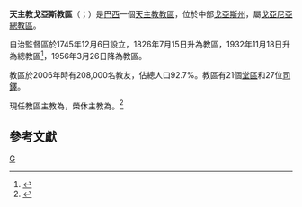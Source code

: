 {{Multiple issues|
{{Primarysources|time=2020-05-27T17:05:18+00:00}}
{{Refimprove|time=2020-05-27T17:05:18+00:00}}
}}
{{NoteTA
|1=zh-hant:安日納; zh-hans:安日纳; zh-hk:恩仁;
|2=zh-hant:哈德良; zh-hans:哈德良; zh-hk:亞德;
}}
{{Infobox Roman Catholic diocese
|name=戈亞斯
|jurisdiction=教區
|latin = Dioecesis Goiasensis
|border = catholic
|image =
|caption = 
|location = [[巴西|巴西]]
|territory = [[戈亞斯州|戈亞斯州]]
|population = 208,000
|rite = [[罗马礼|罗马礼]]
|patron = 
|province = [[天主教戈亞尼亞總教區|戈亞尼亞]]
|established = 1745年
|cathedral =  [[聖亞納主教座堂_(戈亞斯)|聖亞納主教座堂]] 
|co-cathedral =
|leadership = 主教
|website =http://www.diocesedegoias.org.br/
|pope = {{incumbent pope}}
|ordinary = {{link-de|熱奧瓦·埃利亞斯·費雷拉|Jeová Elias Ferreira}}
|coadjutor bishop =
|auxiliary =
|emeritus = {{link-pt|恩仁·林柏·亞德·里克森|Eugène Lambert Adrian Rixen}}
}}
'''天主教戈亞斯教區'''（{{lang-la|Dioecesis Goiasensis}}；{{lang-pt|Diocese de Goiás}}）是[[巴西|巴西]]一個[[天主教|天主教]][[教區|教區]]，位於中部[[戈亞斯州|戈亞斯州]]，屬[[天主教戈亞尼亞總教區|戈亞尼亞總教區]]。

自治監督區於1745年12月6日設立，1826年7月15日升為教區，1932年11月18日升為總教區<ref>{{cite book |title=ACTA APOSTOLICAE SEDIS |volume=XXV |year=1933 |publisher=Typis Polyglottis Vaticanis |pages=145-147 |url=https://www.vatican.va/archive/aas/documents/AAS-25-1933-ocr.pdf |accessdate=2020-05-27 |archiveurl=https://web.archive.org/web/20200527165333/https://www.vatican.va/archive/aas/documents/AAS-25-1933-ocr.pdf |archivedate=2020-05-27 |language=la |dead-url=no }}</ref>，1956年3月26日降為教區。

教區於2006年時有208,000名教友，佔總人口92.7%。教區有21個[[堂區|堂區]]和27位[[司鐸|司鐸]]。

現任教區主教為{{link-de|熱奧瓦·埃利亞斯·費雷拉|Jeová Elias Ferreira}}，榮休主教為{{link-pt|恩仁·林柏·亞德·里克森|Eugène Lambert Adrian Rixen}}。<ref>{{cite press release |title=Resignations and Appointments, 27.05.2020 |url=https://press.vatican.va/content/salastampa/en/bollettino/pubblico/2020/05/27/200527c.html |publisher=Holy See Press Office |accessdate=2020-05-27 |archiveurl=https://web.archive.org/web/20200527155649/https://press.vatican.va/content/salastampa/en/bollettino/pubblico/2020/05/27/200527c.html |archivedate=2020-05-27 |language=en |date=2020-05-27 |dead-url=no }}</ref>

==參考文獻==
{{reflist}}

[[Category:巴西天主教教區|G]]
